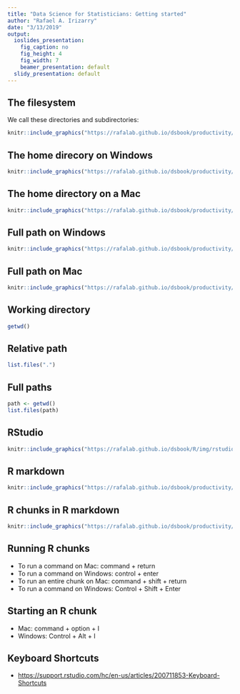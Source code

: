 ```yaml
---
title: "Data Science for Statisticians: Getting started"
author: "Rafael A. Irizarry"
date: "3/13/2019"
output: 
  ioslides_presentation: 
    fig_caption: no
    fig_height: 4
    fig_width: 7
    beamer_presentation: default
  slidy_presentation: default
---
```



## The filesystem

We call these directories and subdirectories:

```r
knitr::include_graphics("https://rafalab.github.io/dsbook/productivity/img/unix/filesystem.png")
```


## The home direcory on Windows

```r
knitr::include_graphics("https://rafalab.github.io/dsbook/productivity/img/windows-screenshots/VirtualBox_Windows-7-Enterprise_23_03_2018_14_53_13.png")
```

## The home directory on a Mac


```r
knitr::include_graphics("https://rafalab.github.io/dsbook/productivity/img/mac-screenshots/Screen-Shot-2018-04-13-at-4.34.01-PM.png")
```

## Full path on Windows

```r
knitr::include_graphics("https://rafalab.github.io/dsbook/productivity/img/unix/windows-filesystem-from-root.png")
```

## Full path on Mac

```r
knitr::include_graphics("https://rafalab.github.io/dsbook/productivity/img/unix/mac-filesystem-from-root.png")
```

## Working directory

```r
getwd()
```

## Relative path

```r
list.files(".")
```


## Full paths

```r
path <- getwd()
list.files(path)
```


## RStudio


```r
knitr::include_graphics("https://rafalab.github.io/dsbook/R/img/rstudio.png")
```


## R markdown

```r
knitr::include_graphics("https://rafalab.github.io/dsbook/productivity/img/windows-screenshots/VirtualBox_Windows-7-Enterprise_23_03_2018_14_53_18.png")
```

## R chunks in R markdown

```r
knitr::include_graphics("https://rafalab.github.io/dsbook/productivity/img/windows-screenshots/VirtualBox_Windows-7-Enterprise_23_03_2018_14_53_20.png")
```

## Running R chunks

- To run a command on Mac: command + return
- To run a command on Windows: control + enter
- To run an entire chunk on Mac: command + shift + return
- To run a command on Windows: Control + Shift + Enter

## Starting an R chunk

- Mac: command + option + I
- Windows: Control + Alt + I

## Keyboard Shortcuts

- [https://support.rstudio.com/hc/en-us/articles/200711853-Keyboard-Shortcuts](https://support.rstudio.com/hc/en-us/articles/200711853-Keyboard-Shortcuts)
